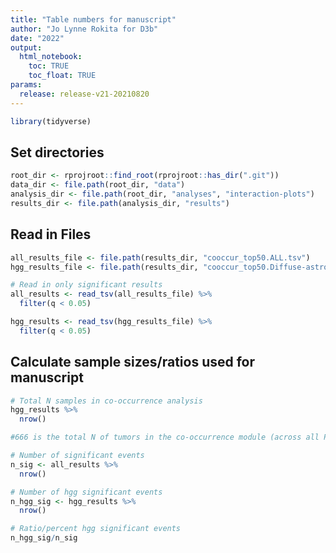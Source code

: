 ```yaml
---
title: "Table numbers for manuscript"
author: "Jo Lynne Rokita for D3b"
date: "2022"
output: 
  html_notebook:
    toc: TRUE
    toc_float: TRUE
params:
  release: release-v21-20210820
---
```


```r
library(tidyverse)
```

## Set directories 

```r
root_dir <- rprojroot::find_root(rprojroot::has_dir(".git"))
data_dir <- file.path(root_dir, "data")
analysis_dir <- file.path(root_dir, "analyses", "interaction-plots")
results_dir <- file.path(analysis_dir, "results")
```

## Read in Files
```r
all_results_file <- file.path(results_dir, "cooccur_top50.ALL.tsv")
hgg_results_file <- file.path(results_dir, "cooccur_top50.Diffuse-astrocytic-and-oligodendroglial-tumor.tsv")

# Read in only significant results 
all_results <- read_tsv(all_results_file) %>%
  filter(q < 0.05)

hgg_results <- read_tsv(hgg_results_file) %>%
  filter(q < 0.05)

```

## Calculate sample sizes/ratios used for manuscript

```r
# Total N samples in co-occurrence analysis
hgg_results %>%
  nrow()

#666 is the total N of tumors in the co-occurrence module (across all PBTA) from sum of Ns in rows cooccur_top50.ALL.tsv

# Number of significant events
n_sig <- all_results %>%
  nrow()

# Number of hgg significant events
n_hgg_sig <- hgg_results %>%
  nrow()

# Ratio/percent hgg significant events
n_hgg_sig/n_sig

```